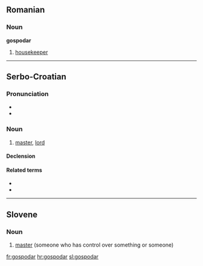 ==Romanian==

===Noun===
'''gospodar'''

# [[housekeeper]]

----

==Serbo-Croatian==

===Pronunciation===
* {{IPA|/ɡospǒdaːr/|lang=sh}}
* {{hyphenation|gos|po|dar}}

===Noun===
{{sh-noun|g=m|head=gospòdār|r|господар|госпо̀да̄р}}

# [[master]], [[lord]]

====Declension====
{{sh-decl-noun
|gospodar|gospodari
|gospodára|gospodara
|gospodaru|gospodarima
|gospodara|gospodare
|gospodaru|gospodari
|gospodaru|gospodarima
|gospodarom|gospodarima
}}

====Related terms====
* {{l|sh|gospodarica|gospodàrica}}
* {{l|sh|gospodariti|gospodáriti}}

----

==Slovene==

===Noun===
{{infl|sl|noun|g=m}}

# [[master]] (someone who has control over something or someone)

[[fr:gospodar]]
[[hr:gospodar]]
[[sl:gospodar]]